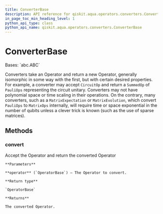 ```yaml
---
title: ConverterBase
description: API reference for qiskit.aqua.operators.converters.ConverterBase
in_page_toc_min_heading_level: 1
python_api_type: class
python_api_name: qiskit.aqua.operators.converters.ConverterBase
---
```


# ConverterBase

<Class id="qiskit.aqua.operators.converters.ConverterBase" github="https://github.com/qiskit-community/qiskit-aqua/tree/stable/0.9/qiskit/aqua/operators/converters/converter_base.py" signature="ConverterBase">
  Bases: `abc.ABC`

  Converters take an Operator and return a new Operator, generally isomorphic in some way with the first, but with certain desired properties. For example, a converter may accept `CircuitOp` and return a `SummedOp` of `PauliOps` representing the circuit unitary. Converters may not have polynomial space or time scaling in their operations. On the contrary, many converters, such as a `MatrixExpectation` or `MatrixEvolution`, which convert `PauliOps` to `MatrixOps` internally, will require time or space exponential in the number of qubits unless a clever trick is known (such as the use of sparse matrices).

  ## Methods

  ### convert

  <Function id="qiskit.aqua.operators.converters.ConverterBase.convert" signature="abstract ConverterBase.convert(operator)">
    Accept the Operator and return the converted Operator

    **Parameters**

    **operator** (`OperatorBase`) – The Operator to convert.

    **Return type**

    `OperatorBase`

    **Returns**

    The converted Operator.
  </Function>
</Class>

